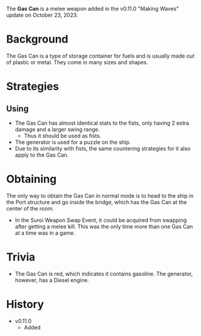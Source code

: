 The **Gas Can** is a melee weapon added in the v0.11.0 "Making Waves" update on October 23, 2023.

# Background
The Gas Can is a type of storage container for fuels and is usually made out of plastic or metal. They come in many sizes and shapes.

# Strategies
## Using
- The Gas Can has almost identical stats to the fists, only having 2 extra damage and a larger swing range.
  - Thus it should be used as fists.
- The generator is used for a puzzle on the ship.
- Due to its similarity with fists, the same countering strategies for it also apply to the Gas Can.

# Obtaining
The only way to obtain the Gas Can in normal mode is to head to the ship in the Port structure and go inside the bridge, which has the Gas Can at the center of the room.
- In the Suroi Weapon Swap Event, it could be acquired from swapping after getting a melee kill. This was the only time more than one Gas Can at a time was in a game.

# Trivia
- The Gas Can is red, which indicates it contains gasoline. The generator, however, has a Diesel engine.

# History
- v0.11.0
  - Added
